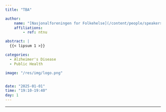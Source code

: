 ```yaml
---
title: "TBA"

author:
    name: "[Nasjonalforeningen for Folkehelse](/content/people/speakers/nff/index.qmd)"
    affiliations:
        - ref: ntnu

abstract: |
  {{< lipsum 1 >}}

categories:
  - Alzheimer's Disease
  - Public Health

image: "/res/img/logo.png"


date: "2025-01-01"
time: "19:10-19:40"
day: 1
---
```


***

<object data="/res/quarto.pdf" type="application/pdf" width="100%" height="600">
</object>